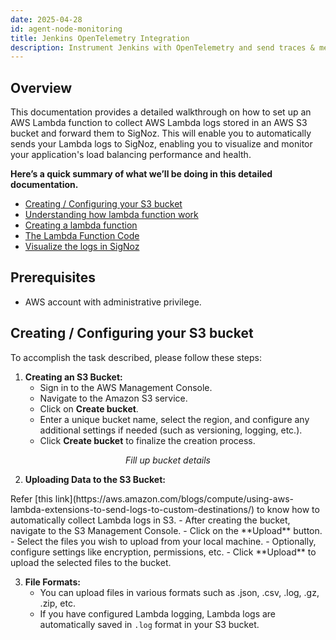 ```yaml
---
date: 2025-04-28
id: agent-node-monitoring
title: Jenkins OpenTelemetry Integration
description: Instrument Jenkins with OpenTelemetry and send traces & metrics to SigNoz
---
```


## Overview

This documentation provides a detailed walkthrough on how to set up an AWS Lambda function to collect AWS Lambda logs stored in an AWS S3 bucket and forward them to 
SigNoz. This will enable you to automatically sends your Lambda logs to SigNoz, enabling you to visualize and monitor your application's 
load balancing performance and health.

**Here’s a quick summary of what we’ll be doing in this detailed documentation.** 

- [Creating / Configuring your S3 bucket](#creating--configuring-your-s3-bucket)
- [Understanding how lambda function work](#understanding-how-lambda-function-work)
- [Creating a lambda function](#creating-a-lambda-function)
- [The Lambda Function Code](#the-lambda-function)
- [Visualize the logs in SigNoz](#visualize-the-logs-in-signoz)


## Prerequisites

- AWS account with administrative privilege.

<Tabs entityName="plans">
<TabItem value="signoz-cloud" label="SigNoz Cloud" default>

## Creating / Configuring your S3 bucket

To accomplish the task described, please follow these steps:

1. **Creating an S3 Bucket:**
   - Sign in to the AWS Management Console.
   - Navigate to the Amazon S3 service.
   - Click on **Create bucket**.
   - Enter a unique bucket name, select the region, and configure any additional settings if needed (such as versioning, logging, etc.).
   - Click **Create bucket** to finalize the creation process.

<figure data-zoomable align='center'>
    <img className="box-shadowed-image" src="/img/docs/elb/elb-logs-create_bucket_2.webp" alt=""/>
    <figcaption><i>Fill up bucket details</i></figcaption>
</figure>



2. **Uploading Data to the S3 Bucket:**
<Admonition type="info">
Refer [this link](https://aws.amazon.com/blogs/compute/using-aws-lambda-extensions-to-send-logs-to-custom-destinations/) to know how to automatically collect Lambda logs in S3.
</Admonition>
   - After creating the bucket, navigate to the S3 Management Console.
   - Click on the **Upload** button.
   - Select the files you wish to upload from your local machine.
   - Optionally, configure settings like encryption, permissions, etc.
   - Click **Upload** to upload the selected files to the bucket.

3. **File Formats:**
   - You can upload files in various formats such as .json, .csv, .log, .gz, .zip, etc.
   - If you have configured Lambda logging, Lambda logs are automatically saved in `.log` format in your S3 bucket.

